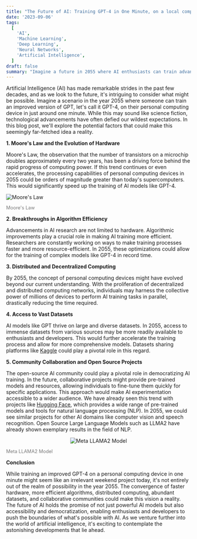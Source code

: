 ```yaml
---
title: "The Future of AI: Training GPT-4 in One Minute, on a local computer, as a Weekend Project in 2055"
date: '2023-09-06'
tags:
  [
    'AI',
    'Machine Learning',
    'Deep Learning',
    'Neural Networks',
    'Artificial Intelligence',
  ]
draft: false
summary: "Imagine a future in 2055 where AI enthusiasts can train advanced models like GPT-4 in just one minute, turning it into a casual weekend project. In our blog post, we explore the factors that could make this vision a reality. We delve into Moore's Law and hardware advancements, algorithm efficiency, distributed computing, access to vast datasets, and community collaboration. The future promises not just powerful AI but also accessibility, democratizing AI experimentation for all." Explore the exciting potential of AI in our blog post.
---
```


Artificial Intelligence (AI) has made remarkable strides in the past few decades, and as we look to the future, it's intriguing to consider what might be possible. Imagine a scenario in the year 2055 where someone can train an improved version of GPT, let's call it GPT-4, on their personal computing device in just around one minute. While this may sound like science fiction, technological advancements have often defied our wildest expectations. In this blog post, we'll explore the potential factors that could make this seemingly far-fetched idea a reality.

**1. Moore's Law and the Evolution of Hardware**

Moore's Law, the observation that the number of transistors on a microchip doubles approximately every two years, has been a driving force behind the rapid progress of computing power. If this trend continues or even accelerates, the processing capabilities of personal computing devices in 2055 could be orders of magnitude greater than today's supercomputers. This would significantly speed up the training of AI models like GPT-4.

<div style="text-align-center">
    <img src="../../../public/static/images/moores_law.png" alt="Moore's Law">
</div>
<div style="text-align-center;">
    <p style="font-size: 0.8rem; color: #777777;">Moore's Law</p>
</div>

**2. Breakthroughs in Algorithm Efficiency**

Advancements in AI research are not limited to hardware. Algorithmic improvements play a crucial role in making AI training more efficient. Researchers are constantly working on ways to make training processes faster and more resource-efficient. In 2055, these optimizations could allow for the training of complex models like GPT-4 in record time.

**3. Distributed and Decentralized Computing**

By 2055, the concept of personal computing devices might have evolved beyond our current understanding. With the proliferation of decentralized and distributed computing networks, individuals may harness the collective power of millions of devices to perform AI training tasks in parallel, drastically reducing the time required.

**4. Access to Vast Datasets**

AI models like GPT thrive on large and diverse datasets. In 2055, access to immense datasets from various sources may be more readily available to enthusiasts and developers. This would further accelerate the training process and allow for more comprehensive models. Datasets sharing platforms like [Kaggle](https://www.kaggle.com/) could play a pivotal role in this regard.

**5. Community Collaboration and Open Source Projects**

The open-source AI community could play a pivotal role in democratizing AI training. In the future, collaborative projects might provide pre-trained models and resources, allowing individuals to fine-tune them quickly for specific applications. This approach would make AI experimentation accessible to a wider audience. We have already seen this trend with projects like [Hugging Face](https://huggingface.co/), which provides a wide range of pre-trained models and tools for natural language processing (NLP). In 2055, we could see similar projects for other AI domains like computer vision and speech recognition.
Open Source Large Language Models such as LLMA2 have already shown exemplary results in the field of NLP.

<div style="text-align:center;">
    <img src="../../../public/static/images/llama2.jpg" alt="Meta LLAMA2 Model">
</div>
<div style="text-align-center;">
    <p style="font-size: 0.8rem; color: #777777;">Meta LLAMA2 Model</p>
</div>

**Conclusion**

While training an improved GPT-4 on a personal computing device in one minute might seem like an irrelevant weekend project today, it's not entirely out of the realm of possibility in the year 2055. The convergence of faster hardware, more efficient algorithms, distributed computing, abundant datasets, and collaborative communities could make this vision a reality. The future of AI holds the promise of not just powerful AI models but also accessibility and democratization, enabling enthusiasts and developers to push the boundaries of what's possible with AI. As we venture further into the world of artificial intelligence, it's exciting to contemplate the astonishing developments that lie ahead.
